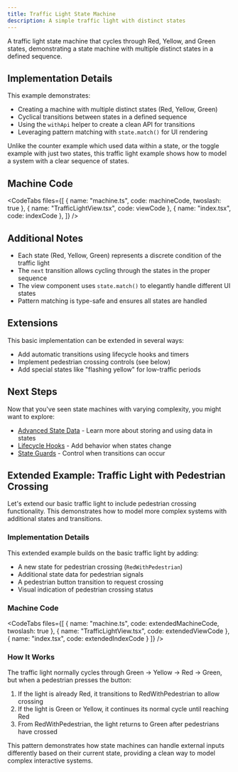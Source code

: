 ```yaml
---
title: Traffic Light State Machine
description: A simple traffic light with distinct states
---
```



A traffic light state machine that cycles through Red, Yellow, and Green states, demonstrating a state machine with multiple distinct states in a defined sequence.

<div className="not-content">
  <TrafficLightExample client:only="react" />
</div>

## Implementation Details

This example demonstrates:

- Creating a machine with multiple distinct states (Red, Yellow, Green)
- Cyclical transitions between states in a defined sequence
- Using the `withApi` helper to create a clean API for transitions
- Leveraging pattern matching with `state.match()` for UI rendering

Unlike the counter example which used data within a state, or the toggle example with just two states, this traffic light example shows how to model a system with a clear sequence of states.

## Machine Code

<CodeTabs files={[
  { name: "machine.ts", code: machineCode, twoslash: true },
  { name: "TrafficLightView.tsx", code: viewCode },
  { name: "index.tsx", code: indexCode },
  ]} />

## Additional Notes

- Each state (Red, Yellow, Green) represents a discrete condition of the traffic light
- The `next` transition allows cycling through the states in the proper sequence
- The view component uses `state.match()` to elegantly handle different UI states
- Pattern matching is type-safe and ensures all states are handled

## Extensions

This basic implementation can be extended in several ways:

- Add automatic transitions using lifecycle hooks and timers
- Implement pedestrian crossing controls (see below)
- Add special states like "flashing yellow" for low-traffic periods

## Next Steps

Now that you've seen state machines with varying complexity, you might want to explore:

- [Advanced State Data](/guides/state-data) - Learn more about storing and using data in states
- [Lifecycle Hooks](/guides/lifecycle) - Add behavior when states change
- [State Guards](/guides/guards) - Control when transitions can occur

## Extended Example: Traffic Light with Pedestrian Crossing


Let's extend our basic traffic light to include pedestrian crossing functionality. This demonstrates how to model more complex systems with additional states and transitions.

<div className="not-content">
  <ExtendedTrafficLightExample client:visible="react" />
</div>

### Implementation Details

This extended example builds on the basic traffic light by adding:

- A new state for pedestrian crossing (`RedWithPedestrian`)
- Additional state data for pedestrian signals
- A pedestrian button transition to request crossing
- Visual indication of pedestrian crossing status

### Machine Code

<CodeTabs files={[
  { name: "machine.ts", code: extendedMachineCode, twoslash: true },
  { name: "TrafficLightView.tsx", code: extendedViewCode },
  { name: "index.tsx", code: extendedIndexCode }
  ]} />

### How It Works

The traffic light normally cycles through Green → Yellow → Red → Green, but when a pedestrian presses the button:

1. If the light is already Red, it transitions to RedWithPedestrian to allow crossing
2. If the light is Green or Yellow, it continues its normal cycle until reaching Red
3. From RedWithPedestrian, the light returns to Green after pedestrians have crossed

This pattern demonstrates how state machines can handle external inputs differently based on their current state, providing a clean way to model complex interactive systems.
